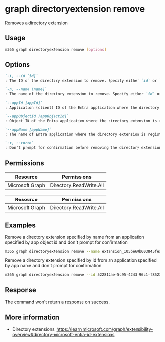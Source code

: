 
# graph directoryextension remove

Removes a directory extension

## Usage

```sh
m365 graph directoryextension remove [options]
```

## Options

```md definition-list
`-i, --id [id]`
: The ID of the directory extension to remove. Specify either `id` or `name`, but not both.

`-n, --name [name]`
: The name of the directory extension to remove. Specify either `id` or `name`, but not both.

`--appId [appId]`
: Application (client) ID of the Entra application where the directory extension is registered. Specify either `appId`, `appObjectId` or `appName`, but not multiple.

`--appObjectId [appObjectId]`
: Object ID of the Entra application where the directory extension is registered. Specify either `appId`, `appObjectId` or `appName`, but not multiple.

`--appName [appName]`
: The name of Entra application where the directory extension is registered. Specify either `appId`, `appObjectId` or `appName`, but not multiple.

`-f, --force`
: Don't prompt for confirmation before removing the directory extension
```

<Global />

## Permissions
<Tabs>
  <TabItem value="Delegated">

  | Resource        | Permissions             |
  |-----------------|-------------------------|
  | Microsoft Graph | Directory.ReadWrite.All |

  </TabItem>
  <TabItem value="Application">

  | Resource        | Permissions             |
  |-----------------|-------------------------|
  | Microsoft Graph | Directory.ReadWrite.All |

  </TabItem>
</Tabs>

## Examples

Remove a directory extension specified by name from an application specified by app object id and don't prompt for confirmation

```sh
m365 graph directoryextension remove --name extension_105be60b603845fea385e58772d9d630_githubworkaccount --appObjectId 1caf7dcd-7e83-4c3a-94f7-932a1299c844 --force
```

Remove a directory extension specified by id from an application specified by app name and don't prompt for confirmation

```sh
m365 graph directoryextension remove --id 522817ae-5c95-4243-96c1-f85231fcbc1f --appName ContosoApp
```

## Response

The command won't return a response on success.

## More information

- Directory extensions: https://learn.microsoft.com/graph/extensibility-overview#directory-microsoft-entra-id-extensions